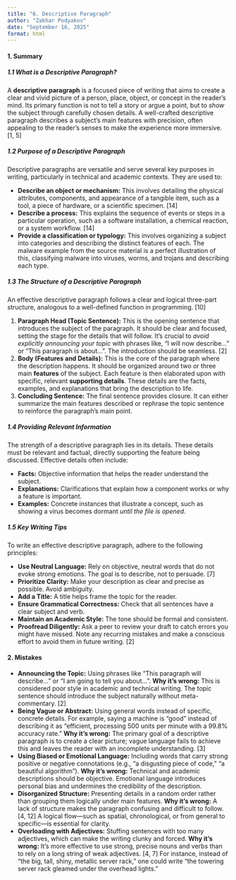 ```yaml
---
title: "6. Descriptive Paragraph"
author: "Zakhar Podyakov"
date: "September 16, 2025"
format: html
---
```


#### 1. Summary

##### 1.1 What is a Descriptive Paragraph?
A **descriptive paragraph** is a focused piece of writing that aims to create a clear and vivid picture of a person, place, object, or concept in the reader's mind. Its primary function is not to tell a story or argue a point, but to *show* the subject through carefully chosen details. A well-crafted descriptive paragraph describes a subject's main features with precision, often appealing to the reader's senses to make the experience more immersive. [1, 5]

##### 1.2 Purpose of a Descriptive Paragraph
Descriptive paragraphs are versatile and serve several key purposes in writing, particularly in technical and academic contexts. They are used to:

*   **Describe an object or mechanism:** This involves detailing the physical attributes, components, and appearance of a tangible item, such as a tool, a piece of hardware, or a scientific specimen. [14]
*   **Describe a process:** This explains the sequence of events or steps in a particular operation, such as a software installation, a chemical reaction, or a system workflow. [14]
*   **Provide a classification or typology:** This involves organizing a subject into categories and describing the distinct features of each. The malware example from the source material is a perfect illustration of this, classifying malware into viruses, worms, and trojans and describing each type.

##### 1.3 The Structure of a Descriptive Paragraph
An effective descriptive paragraph follows a clear and logical three-part structure, analogous to a well-defined function in programming. [10]

1.  **Paragraph Head (Topic Sentence):** This is the opening sentence that introduces the subject of the paragraph. It should be clear and focused, setting the stage for the details that will follow. It's crucial to *avoid explicitly announcing your topic* with phrases like, "I will now describe..." or "This paragraph is about...". The introduction should be seamless. [2]
2.  **Body (Features and Details):** This is the core of the paragraph where the description happens. It should be organized around two or three main **features** of the subject. Each feature is then elaborated upon with specific, relevant **supporting details**. These details are the facts, examples, and explanations that bring the description to life.
3.  **Concluding Sentence:** The final sentence provides closure. It can either summarize the main features described or rephrase the topic sentence to reinforce the paragraph's main point.

##### 1.4 Providing Relevant Information
The strength of a descriptive paragraph lies in its details. These details must be relevant and factual, directly supporting the feature being discussed. Effective details often include:

*   **Facts:** Objective information that helps the reader understand the subject.
*   **Explanations:** Clarifications that explain how a component works or why a feature is important.
*   **Examples:** Concrete instances that illustrate a concept, such as showing a virus becomes dormant *until the file is opened*.

##### 1.5 Key Writing Tips
To write an effective descriptive paragraph, adhere to the following principles:

*   **Use Neutral Language:** Rely on objective, neutral words that do not evoke strong emotions. The goal is to describe, not to persuade. [7]
*   **Prioritize Clarity:** Make your description as clear and precise as possible. Avoid ambiguity.
*   **Add a Title:** A title helps frame the topic for the reader.
*   **Ensure Grammatical Correctness:** Check that all sentences have a clear subject and verb.
*   **Maintain an Academic Style:** The tone should be formal and consistent.
*   **Proofread Diligently:** Ask a peer to review your draft to catch errors you might have missed. Note any recurring mistakes and make a conscious effort to avoid them in future writing. [2]

#### 2. Mistakes

*   **Announcing the Topic:** Using phrases like "This paragraph will describe..." or "I am going to tell you about...".
    **Why it's wrong:** This is considered poor style in academic and technical writing. The topic sentence should introduce the subject naturally without meta-commentary. [2]
*   **Being Vague or Abstract:** Using general words instead of specific, concrete details. For example, saying a machine is "good" instead of describing it as "efficient, processing 500 units per minute with a 99.8% accuracy rate."
    **Why it's wrong:** The primary goal of a descriptive paragraph is to create a clear picture; vague language fails to achieve this and leaves the reader with an incomplete understanding. [3]
*   **Using Biased or Emotional Language:** Including words that carry strong positive or negative connotations (e.g., "a disgusting piece of code," "a beautiful algorithm").
    **Why it's wrong:** Technical and academic descriptions should be objective. Emotional language introduces personal bias and undermines the credibility of the description.
*   **Disorganized Structure:** Presenting details in a random order rather than grouping them logically under main features.
    **Why it's wrong:** A lack of structure makes the paragraph confusing and difficult to follow. [4, 12] A logical flow—such as spatial, chronological, or from general to specific—is essential for clarity.
*   **Overloading with Adjectives:** Stuffing sentences with too many adjectives, which can make the writing clunky and forced.
    **Why it's wrong:** It's more effective to use strong, precise nouns and verbs than to rely on a long string of weak adjectives. [4, 7] For instance, instead of "the big, tall, shiny, metallic server rack," one could write "the towering server rack gleamed under the overhead lights."

